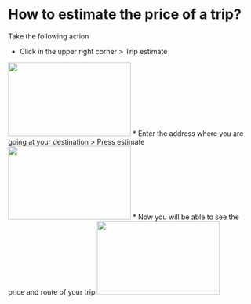 # How to estimate the price of a trip?
Take the following action

* Click in the upper right corner > Trip estimate
<img height="150" src="https://www.meterapp.co/estimate_a_trip/Screenshot_20231108-114457~2.png" width="250"/>
* Enter the address where you are going at your destination > Press estimate
<img height="150" src="https://www.meterapp.co/estimate_a_trip/Screenshot_20231108-114644.png" width="250"/>
* Now you will be able to see the price and route of your trip
<img height="150" src="https://www.meterapp.co/estimate_a_trip/Screenshot_20231108-114816~2.png" width="250"/>
